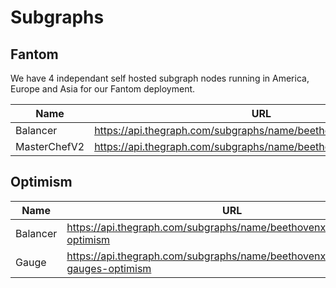 # Subgraphs
## Fantom
We have 4 independant self hosted subgraph nodes running in America, Europe and Asia for our Fantom deployment.

| Name | URL | Playground |
| ---  | --- | ---------- |
| Balancer | https://api.thegraph.com/subgraphs/name/beethovenxfi/beethovenx | https://api.thegraph.com/subgraphs/name/beethovenxfi/beethovenx/graphql
| MasterChefV2 | https://api.thegraph.com/subgraphs/name/beethovenxfi/masterchefv2 | https://api.thegraph.com/subgraphs/name/beethovenxfi/masterchefv2/graphql

## Optimism

| Name | URL | Playground |
| ---  | --- | ---------- |
| Balancer | https://api.thegraph.com/subgraphs/name/beethovenxfi/beethovenx-optimism | https://api.thegraph.com/subgraphs/name/beethovenxfi/beethovenx-optimism/graphql
| Gauge | https://api.thegraph.com/subgraphs/name/beethovenxfi/balancer-gauges-optimism | https://api.thegraph.com/subgraphs/name/beethovenxfi/balancer-gauges-optimism/graphql
